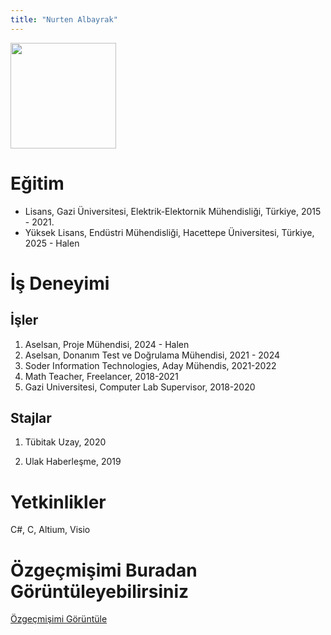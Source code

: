 ```yaml
---
title: "Nurten Albayrak"
---
```


![](/assets/images/nurten_foto.jpg){width="169"}

# Eğitim

-   Lisans, Gazi Üniversitesi, Elektrik-Elektornik Mühendisliği, Türkiye, 2015 - 2021.
-   Yüksek Lisans, Endüstri Mühendisliği, Hacettepe Üniversitesi, Türkiye, 2025 - Halen

# İş Deneyimi

## İşler

1.  Aselsan, Proje Mühendisi, 2024 - Halen
2.  Aselsan, Donanım Test ve Doğrulama Mühendisi, 2021 - 2024
3.  Soder Information Technologies, Aday Mühendis, 2021-2022
4.  Math Teacher, Freelancer, 2018-2021
5.  Gazi Universitesi, Computer Lab Supervisor, 2018-2020

## Stajlar

1.  Tübitak Uzay, 2020

2.  Ulak Haberleşme, 2019

# Yetkinlikler

C#, C, Altium, Visio

# Özgeçmişimi Buradan Görüntüleyebilirsiniz

[Özgeçmişimi Görüntüle](/docs/assets/cv/NURTENALBAYRAK_CV.pdf)
